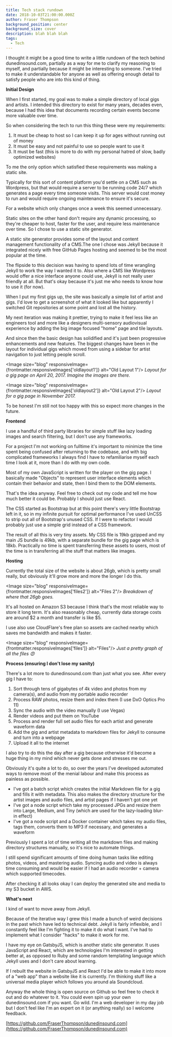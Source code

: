 ```yaml
---
title: Tech stack rundown
date: 2018-10-03T21:00:00.000Z
author: Fraser Thompson
background_position: center
background_size: cover
description: blah blah blah
tags:
  - Tech
---
```



I thought it might be a good time to write a little rundown of the tech behind dunedinsound.com, partially as a way for me to clarify my reasoning to myself, and partially because it might be interesting to someone. I've tried to make it understandable for anyone as well as offering enough detail to satisfy people who are into this kind of thing.

**Initial Design**

When I first started, my goal was to make a simple directory of local gigs and artists. I intended this directory to exist for many years, decades even, because I had this idea that documents recording certain events become more valuable over time.

So when considering the tech to run this thing these were my requirements:

1. It must be cheap to host so I can keep it up for ages without running out of money
2. It must be easy and not painful to use so people want to use it
3. It must be fast (this is more to do with my personal hatred of slow, badly optimized websites)

To me the only option which satisfied these requirements was making a static site.

Typically for this sort of content platform you'd settle on a CMS such as Wordpress, but that would require a server to be running code 24/7 which generates a page every time someone visits. This server would cost money to run and would require ongoing maintenance to ensure it's secure.

For a website which only changes once a week this seemed unnecessary.

Static sites on the other hand don't require any dynamic processing, so they're cheaper to host, faster for the user, and require less maintenance over time. So I chose to use a static site generator.

A static site generator provides some of the layout and content management functionality of a CMS.The one I chose was Jekyll because it integrated nicely with free GitHub Pages hosting and seemed to be the most popular at the time.

The flipside to this decision was having to spend lots of time wrangling Jekyll to work the way I wanted it to. Also where a CMS like Wordpress would offer a nice interface anyone could use, Jekyll is not really user friendly at all. But that's okay because it's just me who needs to know how to use it (for now).

When I put my first gigs up, the site was basically a simple list of artist and gigs. I'd love to get a screenshot of what it looked like but apparently I switched Git repositories at some point and lost all the history.

My next iteration was making it prettier, trying to make it feel less like an engineers tool and more like a designers multi-sensory audiovisual experience by adding the big image focused "home" page and tile layouts.

And since then the basic design has solidified and it's just been progressive enhancements and new features. The biggest changes have been in the layout for individual gigs which moved from using a sidebar for artist navigation to just letting people scroll.

<Image size="blog" responsiveImage={frontmatter.responsiveImages['oldlayout1']} alt="Old Layout 1"/>
_Layout for a gig page on April 20, 2017. Imagine the images are there._

<Image size="blog" responsiveImage={frontmatter.responsiveImages['oldlayout2']} alt="Old Layout 2"/>
_Layout for a gig page in November 2017._

To be honest I'm still not too happy with this so expect more changes in the future.

**Frontend**

I use a handful of third party libraries for simple stuff like lazy loading images and search filtering, but I don't use any frameworks.

For a project I'm not working on fulltime it's important to minimize the time spent being confused after returning to the codebase, and with big complicated frameworks I always find I have to refamiliarise myself each time I look at it, more than I do with my own code.

Most of my own JavaScript is written for the player on the gig page. I basically made "Objects" to represent user interface elements which contain their behavior and state, then I bind them to the DOM elements.

That's the idea anyway. Feel free to check out my code and tell me how much better it could be. Probably I should just use React.

The CSS started as Bootstrap but at this point there's very little Bootstrap left in it, so in my infinite pursuit for optimal performance I've used UnCSS to strip out all of Bootstrap's unused CSS. If I were to refactor I would probably just use a simple grid instead of a CSS framework.

The result of all this is very tiny assets. My CSS file is 19kb gzipped and my main JS bundle is 49kb, with a separate bundle for the gig page which is 18kb. Practically no time is spent transferring these assets to users, most of the time is in transferring all the stuff that matters like images.

**Hosting**

Currently the total size of the website is about 26gb, which is pretty small really, but obviously it'll grow more and more the longer I do this.

<Image size="blog" responsiveImage={frontmatter.responsiveImages['files2']} alt="Files 2"/>
_Breakdown of where that 26gb goes._

It's all hosted on Amazon S3 because I think that's the most reliable way to store it long term. It's also reasonably cheap, currently data storage costs are around $2 a month and transfer is like $5.

I use also use CloudFlare's free plan so assets are cached nearby which saves me bandwidth and makes it faster.

<Image size="blog" responsiveImage={frontmatter.responsiveImages['files']} alt="Files"/>
_Just a pretty graph of all the files 😍_

**Process (ensuring I don't lose my sanity)**

There's a lot more to dunedinsound.com than just what you see. After every gig I have to:

1. Sort through tens of gigabytes of 4k video and photos from my camera(s), and audio from my portable audio recorder
2. Process RAW photos, resize them and index them (I use DxO Optics Pro 11)
3. Sync the audio with the video manually (I use Vegas)
4. Render videos and put them on YouTube
5. Process and render full set audio files for each artist and generate waveform data
6. Add the gig and artist metadata to markdown files for Jekyll to consume and turn into a webpage
7. Upload it all to the internet

I also try to do this the day after a gig because otherwise it'd become a huge thing in my mind which never gets done and stresses me out.

Obviously it's quite a lot to do, so over the years I've developed automated ways to remove most of the menial labour and make this process as painless as possible.

- I've got a batch script which creates the initial Markdown file for a gig and fills it with metadata. This also makes the directory structure for the artist images and audio files, and artist pages if I haven't got one yet
- I've got a node script which take my processed JPGs and resize them into Large, Medium, and Tiny (which are used for the lazy-loading blur-in effect)
- I've got a node script and a Docker container which takes my audio files, tags them, converts them to MP3 if necessary, and generates a waveform

Previously I spent a lot of time writing all the markdown files and making directory structures manually, so it's nice to automate things.

I still spend significant amounts of time doing human tasks like editing photos, videos, and mastering audio. Syncing audio and video is always time consuming and would be easier if I had an audio recorder + camera which supported timecodes.

After checking it all looks okay I can deploy the generated site and media to my S3 bucket in AWS.

**What's next**

I kind of want to move away from Jekyll.

Because of the iterative way I grew this I made a bunch of weird decisions in the past which have led to technical debt. Jekyll is fairly inflexible, and I constantly feel like I'm fighting it to make it do what I want. I've had to implement what I consider "hacks" to make it work for me.

I have my eye on GatsbyJS, which is another static site generator. It uses JavaScript and React, which are technologies I'm interested in getting better at, as opposed to Ruby and some random templating language which Jekyll uses and I don't care about learning.

If I rebuilt the website in GatsbyJS and React I'd be able to make it into more of a "web app" than a website like it is currently. I'm thinking stuff like a universal media player which follows you around ala Soundcloud.

Anyway the whole thing is open source on Github so feel free to check it out and do whatever to it. You could even spin up your own dunedinsound.com if you want. Go wild. I'm a web developer in my day job but I don't feel like I'm an expert on it (or anything really) so I welcome feedback.

[https://github.com/FraserThompson/dunedinsound.com](https://github.com/FraserThompson/dunedinsound.com)
